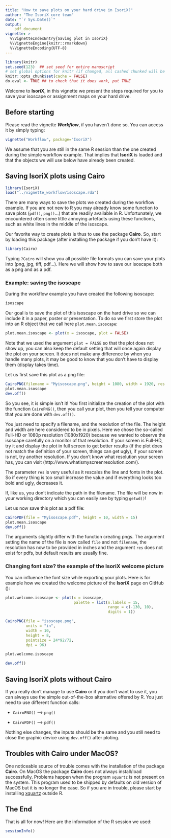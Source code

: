 ```yaml
---
title: "How to save plots on your hard drive in IsoriX?"
author: "The IsoriX core team"
date: "`r Sys.Date()`"
output:
    pdf_document
vignette: >
  %\VignetteIndexEntry{Saving plot in IsoriX}
  %\VignetteEngine{knitr::rmarkdown}
  %\VignetteEncoding{UTF-8}
---
```


```r
library(knitr)
set.seed(123)  ## set seed for entire manuscript
# set global options for knitr (if changed, all cashed chunked will be rerun!)
knitr::opts_chunk$set(cache = FALSE)
do.eval <- TRUE ## to check that it does work, put TRUE
```

Welcome to __IsoriX__, in this vignette we present the steps required for you to save your isoscape or assignment maps on your hard drive.

## Before starting

Please read the vignette ___Workflow___, if you haven't done so. You can access it by simply typing:

```r
vignette("Workflow", package="IsoriX")
```

We assume that you are still in the same R session than the one created during the simple workflow example. That implies that __IsoriX__ is loaded and that the objects we will use below have already been created.


## Saving IsoriX plots using Cairo

```r
library(IsoriX)
load("../vignette_workflow/isoscape.rda")
```

There are many ways to save the plots we created during the workflow example. If you are not new to R you may already know some function to save plots (`pdf()`, `png()`...) that are readily available in R. Unfortunately, we encountered often some little annoying artefacts using these functions, such as white lines in the middle of the isoscape.

Our favorite way to create plots is thus to use the package __Cairo__. So, start by loading this package (after installing the package if you don't have it):

```r
library(Cairo)
```

Typing `?Cairo` will show you all possible file formats you can save your plots into (png, jpg, tiff, pdf...). Here we will show how to save our isoscape both as a png and as a pdf.

### Example: saving the isoscape

During the workflow example you have created the following isoscape:
```r
isoscape
```

Our goal is to save the plot of this isoscape on the hard drive so we can include it in a paper, poster or presentation. To do so we first store the plot into an R object that we call here `plot.mean.isoscape`:

```r
plot.mean.isoscape <- plot(x = isoscape, plot = FALSE)
```
Note that we used the argument `plot = FALSE` so that the plot does not show up, you can also keep the default setting that will once again display the plot on your screen. It does not make any difference by when you handle many plots, it may be good to know that you don't have to display them (display takes time).

Let us first save this plot as a png file:

```r
CairoPNG(filename = "Myisoscape.png", height = 1080, width = 1920, res = 100)
plot.mean.isoscape
dev.off()
```

So you see, it is simple isn't it! You first initialize the creation of the plot with the function `CairoPNG()`, then you call your plot, then you tell your computer that you are done with `dev.off()`.

You just need to specify a filename, and the resolution of the file. The height and width are here considered to be in pixels. Here we chose the so-called Full-HD or 1080p resolution (1080x1920) because we wanted to observe the isoscape carefully on a monitor of that resolution. If your screen is Full-HD, try it and display the plot in full screen to get better results (if the plot does not match the definition of your screen, things can get ugly), if your screen is not, try another resolution. If you don't know what resolution your screen has, you can visit (http://www.whatismyscreenresolution.com/).

The parameter `res` is very useful as it rescales the line and fonts in the plot. So if every thing is too small increase the value and if everything looks too bold and ugly, decreases it.

If, like us, you don't indicate the path in the filename. The file will be now in your working directory which you can easily see by typing `getwd()`!

Let us now save this plot as a pdf file:

```r
CairoPDF(file = "Myisoscape.pdf", height = 10, width = 15)
plot.mean.isoscape
dev.off()
```

The arguments slightly differ with the function creating pngs. The argument setting the name of the file is now called `file` and not `filename`, the resolution has now to be provided in inches and the argument `res` does not exist for pdfs, but default results are usually fine.


### Changing font size? the example of the IsoriX welcome picture

You can influence the font size while exporting your plots. Here is for example how we created the welcome picture of the __IsoriX__ page on GitHub (\url{www.github.com/courtiol/isorix_project}):

```r
plot.welcome.isoscape <- plot(x = isoscape,
                              palette = list(n.labels = 15,
                                             range = c(-130, 10),
                                             digits = 1))

CairoPNG(file = "isoscape.png",
         units = "in",
         width = 10,
         height = 8,
         pointsize = 24*92/72,
         dpi = 96)

plot.welcome.isoscape 

dev.off()
```


## Saving IsoriX plots without Cairo

If you really don't manage to use __Cairo__ or if you don't want to use it, you can always use the simple out-of-the-box alternative offered by R. You just need to use different function calls:

* `CairoPNG()` --> `png()`

* `CairoPDF()` --> `pdf()`

Nothing else changes, the inputs should be the same and you still need to close the graphic device using `dev.off()` after ploting.


## Troubles with Cairo under MacOS?

One noticeable source of trouble comes with the installation of the package __Cairo__. On MacOS the package __Cairo__ does not always install/load successfully. Problems happen when the program `xquartz` is not present on the system. This program used to be shipped by defaults on old version of MacOS but it is no longer the case. So if you are in trouble, please start by installing [xquartz](https://www.xquartz.org/) outside R.


## The End

That is all for now! Here are the information of the R session we used:

```r
sessionInfo()
```



